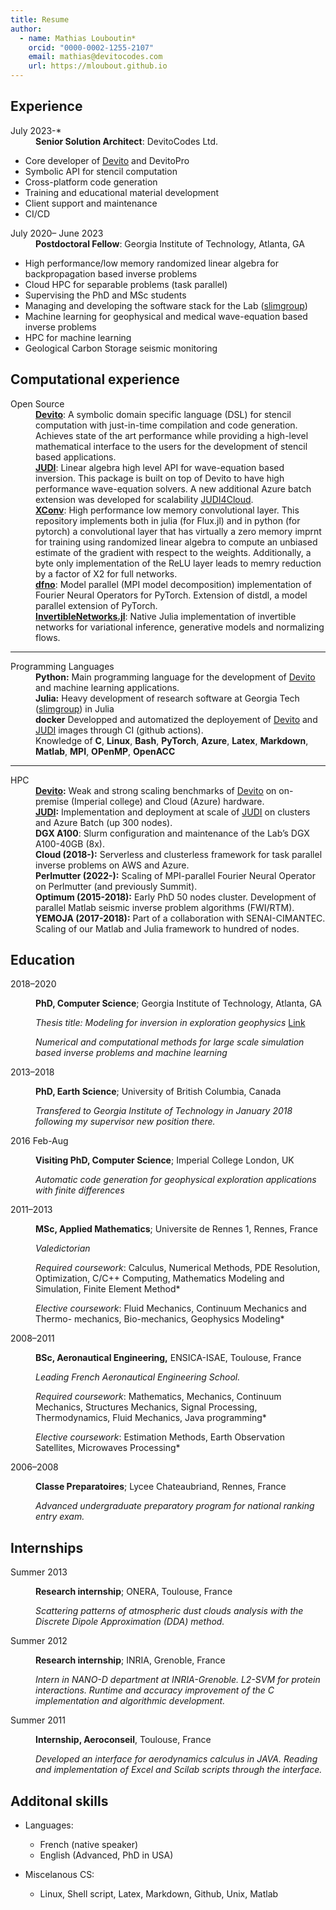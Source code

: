 ```yaml
---
title: Resume
author:
  - name: Mathias Louboutin*
    orcid: "0000-0002-1255-2107"
    email: mathias@devitocodes.com
    url: https://mloubout.github.io
---
```


Experience
----------

July 2023-*
:   **Senior Solution Architect**: DevitoCodes Ltd.

- Core developer of [Devito] and DevitoPro
- Symbolic API for stencil computation
- Cross-platform code generation
- Training and educational material development
- Client support and maintenance
- CI/CD

July 2020– June 2023
:   **Postdoctoral Fellow**: Georgia Institute of Technology, Atlanta, GA

- High performance/low memory randomized linear algebra for backpropagation based inverse problems
- Cloud HPC for separable problems (task parallel)
- Supervising the PhD and MSc students
- Managing and developing the software stack for the Lab ([slimgroup])
- Machine learning for geophysical and medical wave-equation based inverse problems
- HPC for machine learning
- Geological Carbon Storage seismic monitoring


Computational experience
----------

Open Source
:   **[Devito]**: A symbolic domain specific language (DSL) for stencil computation with just-in-time compilation and code generation. Achieves state of the art performance while providing a high-level mathematical interface to the users for the development of stencil based applications.
:   **[JUDI]**: Linear algebra high level API for wave-equation based inversion. This package is built on top of Devito to have high performance wave-equation solvers. A new additional Azure batch extension was developed for scalability [JUDI4Cloud].
:   **[XConv]**: High performance low memory convolutional layer. This repository implements both in julia (for Flux.jl) and in python (for pytorch) a convolutional layer that has virtually a zero memory imprnt for training using randomized linear algebra to compute an unbiased estimate of the gradient with respect to the weights. Additionally, a byte only implementation of the ReLU layer leads to memry reduction by a factor of X2 for full networks.
:   **[dfno]**: Model parallel (MPI model decomposition) implementation of Fourier Neural Operators for PyTorch. Extension of distdl, a model parallel extension of PyTorch.
:   **[InvertibleNetworks.jl]**: Native Julia implementation of invertible networks for variational inference, generative models and normalizing flows.

---

Programming Languages
:   **Python:** Main programming language for the development of [Devito] and machine learning applications.
:   **Julia:** Heavy development of research software at  Georgia Tech ([slimgroup]) in Julia
:   **docker** Developped and automatized the deployement of [Devito] and [JUDI] images through CI (github actions).
:   Knowledge of **C**, **Linux**, **Bash**, **PyTorch**, **Azure**, **Latex**, **Markdown**, **Matlab**, **MPI**, **OPenMP**, **OpenACC**

---

HPC
:   **[Devito]:** Weak and strong scaling benchmarks of [Devito] on on-premise (Imperial college) and Cloud (Azure) hardware.
:   **[JUDI]:** Implementation and deployment at scale of [JUDI] on clusters and Azure Batch (up 300 nodes).
:   **DGX A100**: Slurm configuration and maintenance of the Lab's DGX A100-40GB (8x).
:   **Cloud (2018-):** Serverless and clusterless framework for task parallel inverse problems on AWS and Azure.
:   **Perlmutter (2022-):** Scaling of MPI-parallel Fourier Neural Operator on Perlmutter (and previously Summit).
:   **Optimum (2015-2018):** Early PhD 50 nodes cluster. Development of parallel Matlab seismic inverse problem algorithms (FWI/RTM). 
:   **YEMOJA (2017-2018):** Part of a collaboration with SENAI-CIMANTEC. Scaling of our Matlab and Julia framework to hundred of nodes.

Education
---------

2018–2020
:   **PhD, Computer Science**; Georgia Institute of Technology, Atlanta, GA

    *Thesis title: Modeling for inversion in exploration geophysics*  [Link](https://slim.gatech.edu/content/modeling-inversion-exploration-geophysics)

    *Numerical and computational methods for large scale simulation based inverse problems and machine learning*

2013–2018
:   **PhD, Earth Science**; University of British Columbia, Canada

    *Transfered to Georgia Institute of Technology in January 2018 following my supervisor new position there.*

2016 Feb-Aug
:   **Visiting PhD, Computer Science**; Imperial College London, UK

    *Automatic code generation for geophysical exploration applications with finite differences*

2011–2013
:   **MSc, Applied Mathematics**; Universite de Rennes 1, Rennes, France

    *Valedictorian*

    *Required coursework*: Calculus, Numerical Methods, PDE Resolution, Optimization, C/C++ Computing, Mathematics Modeling and Simulation, Finite Element Method*

    *Elective coursework*: Fluid Mechanics, Continuum Mechanics and Thermo- mechanics, Bio-mechanics, Geophysics Modeling*

2008–2011
:   **BSc, Aeronautical Engineering,** ENSICA-ISAE, Toulouse, France

    *Leading French Aeronautical Engineering School.*

    *Required coursework*: Mathematics, Mechanics, Continuum Mechanics, Structures Mechanics, Signal Processing, Thermodynamics, Fluid Mechanics, Java programming*

    *Elective coursework*: Estimation Methods, Earth Observation Satellites, Microwaves Processing*

2006–2008
:   **Classe Preparatoires**; Lycee Chateaubriand, Rennes, France

    *Advanced undergraduate preparatory program for national ranking entry exam.*


Internships
----------

Summer 2013
:   **Research internship**; ONERA, Toulouse, France

    *Scattering patterns of atmospheric dust clouds analysis with the Discrete Dipole Approximation (DDA) method.*

Summer 2012
:   **Research internship**; INRIA, Grenoble, France

    *Intern in NANO-D department at INRIA-Grenoble. L2-SVM for protein interactions. Runtime and accuracy improvement of the C implementation and algorithmic development.*

Summer 2011
:   **Internship, Aeroconseil**, Toulouse, France

    *Developed an interface for aerodynamics calculus in JAVA. Reading and implementation of Excel and Scilab scripts through the interface.*


Additonal skills
----------------------------------------

* Languages:

     * French (native speaker)
     * English (Advanced, PhD in USA)

* Miscelanous CS:

     * Linux, Shell script, Latex, Markdown, Github, Unix, Matlab

[Devito]:https://github.com/devitocodes/devito
[slimgroup]:https://github.com/slimgroup
[JUDI]:https://github.com/slimgroup/JUDI.jl
[JUDI4Cloud]:https://github.com/slimgroup/JUDI.jl
[XConv]:https://github.com/slimgroup/XConv
[InvertibleNetworks.jl]:https://github.com/slimgroup/InvertibleNetworks.jl
[dfno]:https://github.com/slimgroup/dfno

